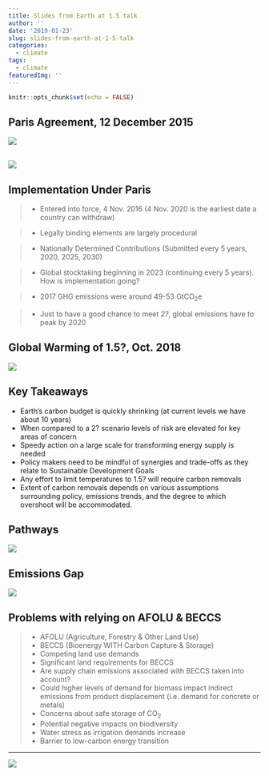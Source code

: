 ```yaml
---
title: Slides from Earth at 1.5 talk
author: ''
date: '2019-01-23'
slug: slides-from-earth-at-1-5-talk
categories:
  - climate
tags:
  - climate
featuredImg: ''
---
```


```r
knitr::opts_chunk$set(echo = FALSE)
```

## Paris Agreement, 12 December 2015 {.build}

<div class="centered">
![](paris.png)
<br>
<br>
</div>

<div class="centered">
![](paris2.png)
</div>

## Implementation Under Paris

>- Entered into force, 4 Nov. 2016 (4 Nov. 2020 is the earliest date a country can withdraw)

>- Legally binding elements are largely procedural

>- Nationally Determined Contributions (Submitted every 5 years, 2020, 2025, 2030)

>- Global stocktaking beginning in 2023 (continuing every 5 years). How is implementation going?

>- 2017 GHG emissions were around 49-53 GtCO<sub>2</sub>e

>- Just to have a good chance to meet _2?_, global emissions have to peak by 2020

## Global Warming of 1.5?, Oct. 2018

<div class="centered">
![](ipcc.jpg)
</div>

## Key Takeaways

- Earth's carbon budget is quickly shrinking (at current levels we have about 10 years)
- When compared to a 2? scenario levels of risk are elevated for key areas of concern
- Speedy action on a large scale for transforming energy supply is needed
- Policy makers need to be mindful of synergies and trade-offs as they relate to Sustainable Development Goals
- Any effort to limit temperatures to 1.5? will require carbon removals
- Extent of carbon removals depends on various assumptions surrounding policy, emissions trends, and the degree to which overshoot will be accommodated.

## Pathways

<div class="centered">
![](pathways.jpg)
</div>

## Emissions Gap

<div class="centered">
![](emissions.PNG)
</div>

## Problems with relying on AFOLU & BECCS 

>- AFOLU (Agriculture, Forestry & Other Land Use) 
>- BECCS (Bioenergy WITH Carbon Capture & Storage)
>- Competing land use demands
>- Significant land requirements for BECCS
>- Are supply chain emissions associated with BECCS taken into account?
>- Could higher levels of demand for biomass impact indirect emissions from product displacement (i.e. demand for concrete or metals)
>- Concerns about safe storage of CO<sub>2</sub>
>- Potential negative impacts on biodiversity
>- Water stress as irrigation demands increase
>- Barrier to low-carbon energy transition

--- 

<div class="centered">
![](minor.PNG)
</div>